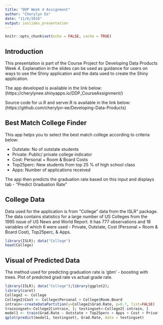 ```yaml
---
title: "DDP Week 4 Assignment"
author: "Cherylyn Ee"
date: "11/6/2016"
output: ioslides_presentation
---
```


```r
knitr::opts_chunk$set(echo = FALSE, cache = TRUE)
```

## Introduction

This presentation is part of the Course Project for Developing Data Products Week 4.
Explanation in the slides can be used as guidance for users on ways to use the Shiny application and the data used to create the Shiny application.

The app developed is available in the link below:
(https://cherylynee.shinyapps.io/DDP_CourseAssignment/)

Source code for ui.R and server.R is available in the link below:
(https://github.com/cherylyn-ee/Developing-Data-Products)

## Best Match College Finder

This app helps you to select the best match college according to criteria below:

- Outstate: No of outstate students
- Private: Public/ private college indicator
- Cost: Personal + Room & Board Costs
- Top25perc: New students from top 25 % of high school class   
- Apps: Number of applications received

The app then predicts the graduation rate based on this input and displays tab - "Predict Graduation Rate"

## College Data
Data used for the application is from "College" data from the ISLR" package. The data contains statistics for a large number of US Colleges from the 1995 issue of US News and World Report.
It has 777 observations and 18 variables of which 6 were used - Private, Outstate, Cost (Personal + Room & Board Cost), Top25perc, & Apps.
```r
library(ISLR); data("College")
head(College)
```

## Visual of Predicted Data
The method used for predicting graduation rate is 'gbm' - boosting with trees. Plot of predicted grad rate vs actual grade rate.

```r
library(ISLR); data("College");library(ggplot2);
library(caret)
College2 <- College
College2$Cost <- College$Personal + College$Room.Board
intrain<-createDataPartition(y=College2$Grad.Rate, p=0.7, list=FALSE)
trainingset<-College2[intrain, ]; testingset<-College2[-intrain, ]
model1 <- train(Grad.Rate ~ Outstate + Top25perc + Apps + Cost + Private , method='gbm', data=trainingset, verbose=FALSE) 
qplot(predict(model1, testingset), Grad.Rate, data = testingset)
```

